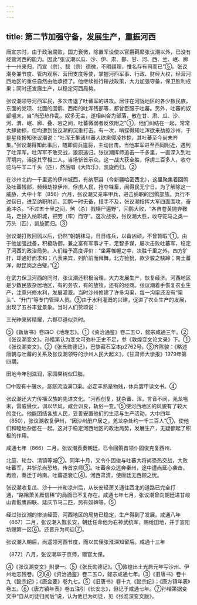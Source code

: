 ```yaml
---
---
---
```

title: 第二节加强守备，发展生产，重振河西
---



唐宣宗时，由于政治腐败，国力衰微，除置军设使以官爵羁縻张议潮以外，已没有经营河西的能力。因此“张议潮以瓜、沙、伊、肃、鄯、甘、河、西、兰、岷、廓十一州来归，而宣（宗）、懿（宗）德微，不暇疆理，惟名存有司而已”⑤。张议潮身兼节度、管内观察、营田支度等使，掌握河西军事、行政、财经大权，经营河西地区的重任自然由他承担了。他继续推行耕战政策，大力加强守备，保卫胜利成果；同时还发展生产，以稳定河西局势。

张议潮领导河西军民，多次击退了吐蕃军的进攻。居住在河陇地区的各少数民族，东面的党项、北面的回鹘、西南的吐浑残部等，都曾臣服于吐蕃。另外，吐蕃的奴部嗢末，自“尚恐热作乱，奴多无主，遂相纠合为部落，散在甘、肃、瓜、沙、河、渭、岷、廓、叠、宕之间，吐蕃微弱者反依附之”①。他们纠结在一起，常常大肆劫掠，但均遭到张议潮的沉重打击。有一次，哨探得知吐浑欲来劫掠沙州，于是星夜报知张议潮说：“吐浑王集诸川蕃人欲来侵凌抄掠，其吐蕃至今尚未齐集。”张议潮得知此事后，随即调兵遣将，主动出击。当他率军进至西同附近，遇到了吐浑军。吐浑军不敢交战，狼狈逃归。张议潮挥师追击一千多里，一直深入到吐浑境内，活捉其宰相三人，当场斩首示众。这一战大获全胜，俘虏三百多人，收夺驼马牛羊二千头（匹），然后唱《大阵乐》，凯旋而归。②

在沙州北约一千里远的伊州城西，有纳职县（今新疆哈密西北），这里聚集着回鹘及吐蕃残部，频频劫掠伊州，俘虏人民，抢夺牲畜，闹得民无宁日。为了解除这一威胁，大中十年（856）六月，张议潮又亲率甲兵，进击纳职的回鹘部族。兵行不过旬日，进至纳职附近。回鹘一时无备，措手不及，张议潮指挥大军四面围攻，奋勇冲杀，“不过五十里之间，煞（杀）戮横尸遍野”，回鹘大败，“各自苍黄抛弃鞍马，走投入纳职城，把劳（牢）而守”。这次战役，张议潮大胜，收夺驼马之类一万头（匹），凯旋而归。③

张议潮打败回鹘以后，仍然“朝朝秣马，日日练兵，以备凶顽，不曾暂暇”①。由于他加强战备，积极防御，兼之富有军事才干，足智多谋，屡次击败吐蕃军，稳定了河西的政治局势。人们给予高度评价：“坐筹帷幄之中，决胜千里之外，四方犷犴，却通好而求和；八表来宾，列阶前而拜舞。北方猃狁，款少骏之駃蹄；南土蕃浑，献昆岗之白璧。”②

在武力保卫河西的同时，张议潮还积极治理，大力发展生产，恢复经济。河西地区是少数民族杂居地区，有的务农，有的放牧，还有的经商。张议潮着手恢复农业生产，注意兴修水利，发展灌溉。当时沙州修建了许多沟渠，每一沟渠还没有“渠头”、“升门”等专门管理人员。③由于水利灌溉的兴建，促进了农业生产的发展，出现了五谷丰登景象。当时人们赞颂说：

三光昨来转精耀，六郡尽道似尧时。

⑤《新唐书》卷四○《地理志》。①《资治通鉴》卷二五○，懿宗咸通三年。②《张议潮变文》。孙楷第认为变文可弥补正史不足，参《敦煌变文论文录》下。①《张议潮变文》。②《张氏勋德记》，巴黎藏石室本p2762号。③齐陈骏：《略述唐朝与吐蕃的关系及张议潮领导的沙州人民大起义》，《甘肃师大学报》1979年第四期。

田地今年别滋润，家园果树似□脂。

□中现有十碾水，潺潺流溢满□渠。必定丰熟是物贱，休兵罢甲读文书。④

张议潮还大力传播汉族的先进文化。“河西创复，犹杂蕃、浑，言音不同，羌龙嗢末，雷威慑伏，训以华风，咸会训良，轨俗一变。”⑤使河西地区的风貌有了较大的变化。他能团结各族人民，妥善安置他们的生活与生产活动。大中四年（850），张议潮收复伊州，“因沙州册户居之，羌龙杂处约一千三百人”①，使他们和睦地杂居在一起。这对于稳定河西地区的政治局势，发展生产，无疑都起了积极的作用。

咸通七年（866）二月，张议潮表奏朝廷，已令回鹘首领仆固俊克复西州、

北庭、轮台、清镇等城②。同年十月，又令仆固俊与吐蕃大将尚恐热交战，大败吐蕃军，并斩杀尚恐热，传首京师③。吐蕃余众逃奔秦州，途中遭尚延心袭击，再败，奏迁于岭南。吐蕃遂衰亡④。河西肃清，使唐廷无西顾之忧。

张议潮收复瓜、沙十一州和凉州后，从长安经萧关通往西北的道路已完全打通，“路阻萧关雁信稀”的局面已不复存在。咸通七年七月，张议潮曾向朝廷进甘峻山青骹鹰四联、延庆节马二匹，另有奴婢等。⑤

经过张议潮的惨淡经营，河西地区的局势已稳定，生产得到了发展。咸通八年（867）二月，张议潮入觐长安，朝廷任命他为右神武统军，赐给田地，并于宣阳坊赐第一区⑥。还晋升为司徒⑦。

张议潮入朝后，尚遥领河西节度，而以其侄张淮深知留后。咸通十三年

（872）八月，张议潮卒于京师，赠官太保。

④《张议潮变文》附录一。⑤《张氏勋德记》。①敦煌出土光启元年写沙州、伊州地志残卷。②④《资治通鉴》卷二五○，懿宗咸通七年。③《旧唐书》卷十九《懿宗纪》；《唐会要》卷九七。⑤《旧唐书》卷十九《懿宗纪》；《唐方镇年表》卷五。⑥《唐方镇年表》卷五注引《长安志》，但记于咸通七年。⑦孙楷第据变文中“自从司徒归阙后”说，认为他已为司徒，见《张淮深变文跋》。